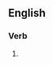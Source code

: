 ==English==

===Verb===
{{head|en|verb form}}

# {{present participle of|collocate|lang=en|nocat=1}}